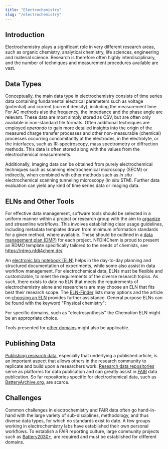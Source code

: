 ```yaml
---
title: "Electrochemistry"
slug: "/electrochemistry"
---
```



<LbeChip title="physical chemistry" />

## Introduction

Electrochemistry plays a significant role in very different research areas, such as organic chemistry, analytical chemistry, life sciences, engineering and material science.
Research is therefore often highly interdisciplinary, and the number of techniques and measurement procedures available are vast.

## Data Types

Conceptually, the main data type in electrochemistry consists of time series data containing fundamental electrical parameters such as voltage (potential)
and current (current density), including the measurement time.
For AC methods also the frequency, the impedance and the phase angle are relevant.
These data are most simply stored as CSV, but are often only available in non-standard file formats.
Often additional techniques are employed _operando_ to gain more detailed insights into the origin of the measured charge transfer
processes and other non-measurable (chemical) processes occurring concomitantly at the electrodes, in the electrolyte, or the interfaces,
such as IR-spectroscopy, mass spectrometry or diffraction methods.
This data is often stored along with the values from the electrochemical measurements.

Additionally, imaging data can be obtained from purely electrochemical techniques such as scanning electrochemical microscopy (SECM) or indirectly,
when combined with other methods such as _in situ_ electrochemical scanning tunneling microscopy (_in situ_ STM).
Further data evaluation can yield any kind of time series data or imaging data.

## ELNs and Other Tools

For effective data management, software tools should be selected in a uniform manner within a project or research group with the aim to [organize](/docs/data_organisation)
and streamline workflows. This involves establishing clear usage guidelines, including metadata templates drawn from minimum information standards for a given method, where available.
These should be outlined in a [data management plan (DMP)](/docs/dmp) for each project. NFDI4Chem is proud to present an RDMO template specifically tailored to the needs of chemists, see  https://rdmo.nfdi4chem.de/.

An [electronic lab notebook (ELN)](/docs/eln) helps in the day-to-day planning and structured documentation of experiments,
while some also assist in data workflow management.
For electrochemical data, ELNs must be flexible and customizable, to meet the requirements of the diverse research topics.
As such, there exists to date no ELN that meets the requirements of electrochemistry alone and researchers are may choose an ELN that fits best their research scope.
The [ELN-Finder](https://eln-finder.ulb.tu-darmstadt.de/search?f.K03=Pharmacy,equals&spc.page=1)
lists many options and the article on [choosing an ELN](/docs/choose_eln) provides further assistance.
General purpose ELNs can be found with the keyword "Physical chemistry":

<ElnFinder subDisc="Physical chemistry" />

For specific domains, such as "electrosynthesis" the Chemotion ELN might be an appropriate choice.

Tools presented for [other domains](/docs/domain_guide/) might also be applicable.

## Publishing Data

[Publishing research data](/docs/data_publishing), especially that underlying a published article,
is an important aspect that allows others in the research community to replicate and build upon a researchers work.
[Research data repositories](/docs/repositories) serve as platforms for data publication and can greatly assist in [FAIR](/docs/fair) data publication.
So far repositories specific for electrochemical data, such as [BatteryArchive.org](https://www.batteryarchive.org/), are scarce.

## Challenges

Common challenges in electrochemistry and FAIR data often go hand-in-hand with the large variety of sub-disciplines, methodology, and thus diverse data types,
for which no standards exist to date.
A few groups working in electrochemistry labs have established their own personal workflows.
To establish a FAIR reporting culture, large community projects such as [Battery2030+](https://battery2030.eu/),
are required and must be established for different domains.
